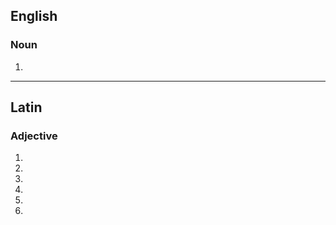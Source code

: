 {{also|Afghanis}}

==English==

===Noun===
{{head|en|noun plural form}}

# {{plural of|afghani|lang=en}}

----

==Latin==

===Adjective===
{{la-adj-form|afghanīs}}

# {{inflection of|afghanus||dat|m|p|lang=la}}
# {{inflection of|afghanus||dat|f|p|lang=la}}
# {{inflection of|afghanus||dat|n|p|lang=la}}
# {{inflection of|afghanus||abl|m|p|lang=la}}
# {{inflection of|afghanus||abl|n|p|lang=la}}
# {{inflection of|afghanus||abl|f|p|lang=la}}